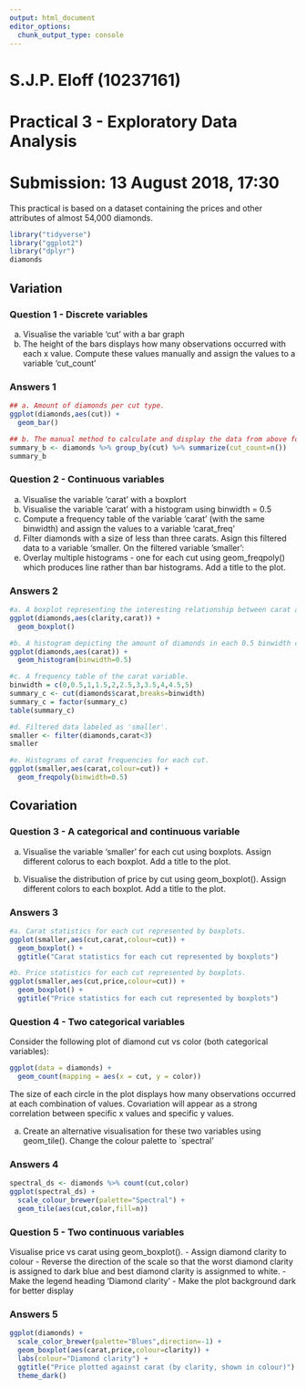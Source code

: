 ---
output: html_document
editor_options:
  chunk_output_type: console
---
# S.J.P. Eloff (10237161)
# Practical 3 - Exploratory Data Analysis
# Submission: 13 August 2018, 17:30

This practical is based on a  dataset containing the prices and other attributes of almost 54,000 diamonds.

```{r message=FALSE,cache=FALSE}
library("tidyverse")
library("ggplot2")
library("dplyr")
diamonds
```

## Variation

### Question 1 - Discrete variables

a. Visualise the variable 'cut' with a bar graph
b. The height of the bars displays how many observations occurred with each x value. Compute these values manually and assign the values to a variable 'cut_count'

### Answers 1
```{r, question_1}
## a. Amount of diamonds per cut type.
ggplot(diamonds,aes(cut)) +
  geom_bar()

## b. The manual method to calculate and display the data from above follows below.
summary_b <- diamonds %>% group_by(cut) %>% summarize(cut_count=n())
summary_b
```

### Question 2 - Continuous variables

a. Visualise the variable 'carat' with a boxplort
b. Visualise the variable 'carat' with a histogram using binwidth = 0.5
c. Compute a frequency table of the variable 'carat' (with the same binwidth) and assign the values to a variable 'carat_freq'
d. Filter diamonds with a size of less than three carats. Asign this filtered data to a variable 'smaller.
On the filtered variable 'smaller':
e. Overlay multiple histograms - one for each cut using geom_freqpoly() which produces line rather than bar histograms. Add a title to the plot.


### Answers 2
```{r, question_2}
#a. A boxplot representing the interesting relationship between carat and clarity.
ggplot(diamonds,aes(clarity,carat)) +
  geom_boxplot()

#b. A histogram depicting the amount of diamonds in each 0.5 binwidth carat class.
ggplot(diamonds,aes(carat)) +
  geom_histogram(binwidth=0.5)

#c. A frequency table of the carat variable.
binwidth = c(0,0.5,1,1.5,2,2.5,3,3.5,4,4.5,5)
summary_c <- cut(diamonds$carat,breaks=binwidth)
summary_c = factor(summary_c)
table(summary_c)

#d. Filtered data labeled as 'smaller'.
smaller <- filter(diamonds,carat<3)
smaller

#e. Histograms of carat frequencies for each cut.
ggplot(smaller,aes(carat,colour=cut)) +
  geom_freqpoly(binwidth=0.5)

```
 
## Covariation

### Question 3 -  A categorical and continuous variable
a. Visualise the variable 'smaller' for each cut using boxplots. Assign different colorus to each boxplot. Add a title to the plot.

b. Visualise the distribution of price by cut using geom_boxplot(). Assign different colors to each boxplot. Add a title to the plot.

### Answers 3
```{r, question_3}
#a. Carat statistics for each cut represented by boxplots.
ggplot(smaller,aes(cut,carat,colour=cut)) +
  geom_boxplot() +
  ggtitle("Carat statistics for each cut represented by boxplots")

#b. Price statistics for each cut represented by boxplots.
ggplot(smaller,aes(cut,price,colour=cut)) +
  geom_boxplot() +
  ggtitle("Price statistics for each cut represented by boxplots")

```


### Question 4 -  Two categorical variables
Consider the following plot of diamond cut vs color (both categorical variables):
```{r}
ggplot(data = diamonds) +
  geom_count(mapping = aes(x = cut, y = color))
```
The size of each circle in the plot displays how many observations occurred at each combination of values. Covariation will appear as a strong correlation between specific x values and specific y values.

a. Create an alternative visualisation for these two variables using geom_tile(). Change the colour palette to `spectral'

### Answers 4

```{r}
spectral_ds <- diamonds %>% count(cut,color)
ggplot(spectral_ds) +
  scale_colour_brewer(palette="Spectral") +
  geom_tile(aes(cut,color,fill=n))
```

### Question 5 - Two continuous variables
Visualise price vs carat using geom_boxplot().
- Assign diamond clarity to colour
- Reverse the direction of the scale so that the worst diamond clarity is assigned to dark blue and best diamond clarity is assignmed to white.
- Make the legend heading 'Diamond clarity'
- Make the plot background dark for better display

### Answers 5
```{r}
ggplot(diamonds) +
  scale_color_brewer(palette="Blues",direction=-1) +
  geom_boxplot(aes(carat,price,colour=clarity)) +
  labs(colour="Diamond clarity") +
  ggtitle("Price plotted against carat (by clarity, shown in colour)") +
  theme_dark()
```

